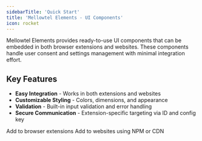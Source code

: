 ```yaml
---
sidebarTitle: 'Quick Start'
title: 'Mellowtel Elements - UI Components'
icon: rocket
---
```


Mellowtel Elements provides ready-to-use UI components that can be embedded in both browser extensions and websites. These components handle user consent and settings management with minimal integration effort.

## Key Features

- **Easy Integration** - Works in both extensions and websites
- **Customizable Styling** - Colors, dimensions, and appearance
- **Validation** - Built-in input validation and error handling
- **Secure Communication** - Extension-specific targeting via ID and config key

<CardGroup cols={2}>
    <Card title="Extension Integration" icon="puzzle-piece" href="/mellowtel-elements/extension-integration">
        Add to browser extensions
    </Card>
    <Card title="Website Integration" icon="atom" href="/mellowtel-elements/website-integration">
        Add to websites using NPM or CDN
    </Card>
</CardGroup>
